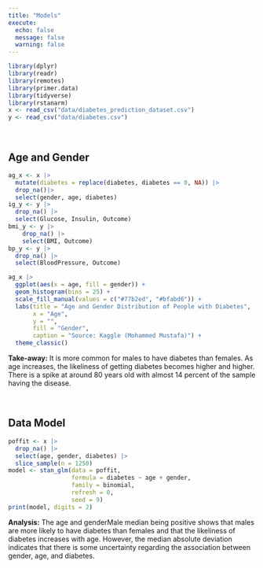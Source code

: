 ```yaml
---
title: "Models"
execute: 
  echo: false
  message: false
  warning: false
---
```


```r
library(dplyr)
library(readr)
library(remotes)
library(primer.data)
library(tidyverse)
library(rstanarm)
x <- read_csv("data/diabetes_prediction_dataset.csv")
y <- read_csv("data/diabetes.csv")
```

 

## Age and Gender

```r
ag_x <- x |>
  mutate(diabetes = replace(diabetes, diabetes == 0, NA)) |>
  drop_na()|>
  select(gender, age, diabetes)
ig_y <- y |>
  drop_na() |>
  select(Glucose, Insulin, Outcome)
bmi_y <- y |>
    drop_na() |>
    select(BMI, Outcome)
bp_y <- y |>
  drop_na() |>
  select(BloodPressure, Outcome)
```

```r

ag_x |>
  ggplot(aes(x = age, fill = gender)) +
  geom_histogram(bins = 25) +
  scale_fill_manual(values = c("#77b2ed", "#bfabd6")) + 
  labs(title = "Age and Gender Distribution of People with Diabetes", 
       x = "Age", 
       y = "", 
       fill = "Gender", 
       caption = "Source: Kaggle (Mohammed Mustafa)") +
  theme_classic()

```

**Take-away:** It is more common for males to have diabetes than females. As age increases, the likeliness of getting diabetes becomes higher and higher. There is a spike at around 80 years old with almost 14 percent of the sample having the disease.

 

## Data Model

```r
poffit <- x |> 
  drop_na() |>
  select(age, gender, diabetes) |> 
  slice_sample(n = 1250)
model <- stan_glm(data = poffit, 
                  formula = diabetes ~ age + gender, 
                  family = binomial, 
                  refresh = 0,
                  seed = 9)
print(model, digits = 2)
```

**Analysis:** The age and genderMale median being positive shows that males are more likely to have diabetes than females and that the likeliness of diabetes increases with age. However, the median absolute deviation indicates that there is some uncertainty regarding the association between gender, age, and diabetes.
